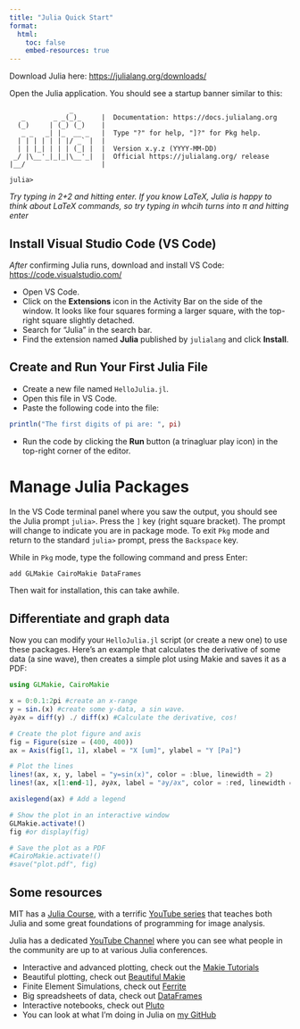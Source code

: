 ```yaml
---
title: "Julia Quick Start"
format:
  html:
    toc: false
    embed-resources: true
---
```


Download Julia here: [https://julialang.org/downloads/](https://julialang.org/downloads/)

Open the Julia application. You should see a startup banner similar to this:

```text
               _
   _       _ _(_)_     |  Documentation: https://docs.julialang.org
  (_)     | (_) (_)    |
   _ _   _| |_  __ _   |  Type "?" for help, "]?" for Pkg help.
  | | | | | | |/ _` |  |
  | | |_| | | | (_| |  |  Version x.y.z (YYYY-MM-DD)
 _/ |\__'_|_|_|\__'_|  |  Official https://julialang.org/ release
|__/                   |

julia>
```
*Try typing in 2+2 and hitting enter. If you know LaTeX, Julia is happy to think about LaTeX commands, so try typing in \pi whcih turns into π and hitting enter*

## Install Visual Studio Code (VS Code)

*After* confirming Julia runs, download and install VS Code: [https://code.visualstudio.com/](https://code.visualstudio.com/)

*   Open VS Code.
*   Click on the **Extensions** icon in the Activity Bar on the side of the window. It looks like four squares forming a larger square, with the top-right square slightly detached.
*   Search for "Julia" in the search bar.
*   Find the extension named **Julia** published by `julialang` and click **Install**.

## Create and Run Your First Julia File

*   Create a new file named `HelloJulia.jl`.
*   Open this file in VS Code.
*   Paste the following code into the file:

```julia
println("The first digits of pi are: ", pi)
```

*   Run the code by clicking the **Run** button (a trinagluar play icon) in the top-right corner of the editor.


# Manage Julia Packages

In the VS Code terminal panel where you saw the output, you should see the Julia prompt `julia>`. Press the `]` key (right square bracket). The prompt will change to indicate you are in package mode. To exit `Pkg` mode and return to the standard `julia>` prompt, press the `Backspace` key.

While in `Pkg` mode, type the following command and press Enter:

```julia
add GLMakie CairoMakie DataFrames
```

Then wait for installation, this can take awhile.


## Differentiate and graph data

Now you can modify your `HelloJulia.jl` script (or create a new one) to use these packages. Here's an example that calculates the derivative of some data (a sine wave), then creates a simple plot using Makie and saves it as a PDF:

```julia
using GLMakie, CairoMakie

x = 0:0.1:2pi #create an x-range
y = sin.(x) #create some y-data, a sin wave.
∂y∂x = diff(y) ./ diff(x) #Calculate the derivative, cos!

# Create the plot figure and axis
fig = Figure(size = (400, 400))
ax = Axis(fig[1, 1], xlabel = "X [um]", ylabel = "Y [Pa]")

# Plot the lines
lines!(ax, x, y, label = "y=sin(x)", color = :blue, linewidth = 2)
lines!(ax, x[1:end-1], ∂y∂x, label = "∂y/∂x", color = :red, linewidth = 2)

axislegend(ax) # Add a legend

# Show the plot in an interactive window
GLMakie.activate!() 
fig #or display(fig)

# Save the plot as a PDF
#CairoMakie.activate!()
#save("plot.pdf", fig)
```

## Some resources

MIT has a [Julia Course](https://computationalthinking.mit.edu/Fall24/), with a terrific [YouTube series](https://www.youtube.com/playlist?list=PLP8iPy9hna6Q2Kr16aWPOKE0dz9OnsnIJ) that teaches both Julia and some great foundations of programming for image analysis.

Julia has a dedicated [YouTube Channel](https://www.youtube.com/@TheJuliaLanguage) where you can see what people in the community are up to at various Julia conferences.

* Interactive and advanced plotting, check out the [Makie Tutorials](https://docs.makie.org/v0.22/)
* Beautiful plotting, check out [Beautiful Makie](https://beautiful.makie.org/dev/)
* Finite Element Simulations, check out [Ferrite](https://ferrite-fem.github.io/Ferrite.jl/stable/)
* Big spreadsheets of data, check out [DataFrames](https://dataframes.juliadata.org/stable/man/getting_started/)
* Interactive notebooks, check out [Pluto](https://plutojl.org/)
* You can look at what I'm doing in Julia on [my GitHub](https://github.com/bezlemma?tab=repositories&q=&type=&language=julia)